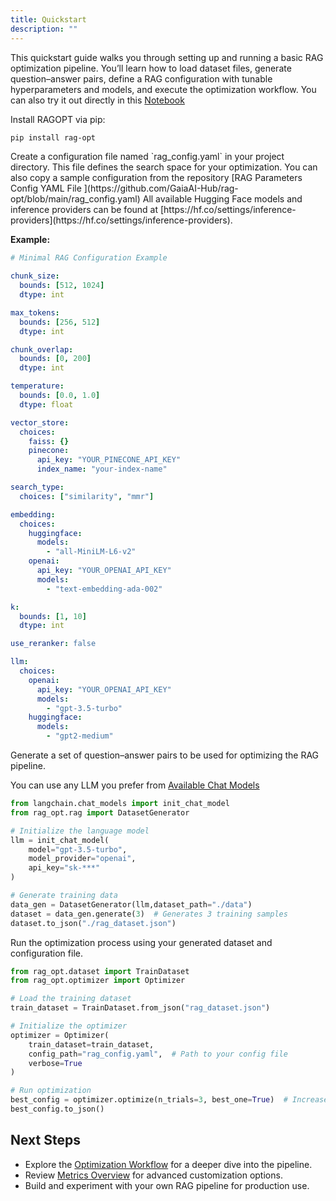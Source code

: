 ```yaml
---
title: Quickstart
description: ""
---
```


This quickstart guide walks you through setting up and running a basic RAG optimization pipeline. You’ll learn how to load dataset files, generate question–answer pairs, define a RAG configuration with tunable hyperparameters and models, and execute the optimization workflow.
You can also try it out directly in this [Notebook](https://colab.research.google.com/drive/1hrfAHCfm3x0Ov-amCEHpptMiyoqC-McE?usp=sharing)

<Steps>
<Step title="Install Requirements">

Install RAGOPT via pip:

```sh
pip install rag-opt
```

</Step>

<Step title="Prepare the RAG Configuration File">
Create a configuration file named `rag_config.yaml` in your project directory. This file defines the search space for your optimization.
You can also copy a sample configuration from the repository [RAG Parameters Config YAML File ](https://github.com/GaiaAI-Hub/rag-opt/blob/main/rag_config.yaml)

<Note>
  All available Hugging Face models and inference providers can be found at
  [https://hf.co/settings/inference-providers](https://hf.co/settings/inference-providers).
</Note>

**Example:**

```yaml
# Minimal RAG Configuration Example

chunk_size:
  bounds: [512, 1024]
  dtype: int

max_tokens:
  bounds: [256, 512]
  dtype: int

chunk_overlap:
  bounds: [0, 200]
  dtype: int

temperature:
  bounds: [0.0, 1.0]
  dtype: float

vector_store:
  choices:
    faiss: {}
    pinecone:
      api_key: "YOUR_PINECONE_API_KEY"
      index_name: "your-index-name"

search_type:
  choices: ["similarity", "mmr"]

embedding:
  choices:
    huggingface:
      models:
        - "all-MiniLM-L6-v2"
    openai:
      api_key: "YOUR_OPENAI_API_KEY"
      models:
        - "text-embedding-ada-002"

k:
  bounds: [1, 10]
  dtype: int

use_reranker: false

llm:
  choices:
    openai:
      api_key: "YOUR_OPENAI_API_KEY"
      models:
        - "gpt-3.5-turbo"
    huggingface:
      models:
        - "gpt2-medium"
```

</Step>

<Step title="Generate the Dataset">

Generate a set of question–answer pairs to be used for optimizing the RAG pipeline.

You can use any LLM you prefer from [Available Chat Models](https://python.langchain.com/api_reference/langchain/chat_models/langchain.chat_models.base.init_chat_model.html)

```python
from langchain.chat_models import init_chat_model
from rag_opt.rag import DatasetGenerator

# Initialize the language model
llm = init_chat_model(
    model="gpt-3.5-turbo",
    model_provider="openai",
    api_key="sk-***"
)

# Generate training data
data_gen = DatasetGenerator(llm,dataset_path="./data")
dataset = data_gen.generate(3)  # Generates 3 training samples
dataset.to_json("./rag_dataset.json")
```

</Step>

<Step title="Run Optimization">

Run the optimization process using your generated dataset and configuration file.

```python
from rag_opt.dataset import TrainDataset
from rag_opt.optimizer import Optimizer

# Load the training dataset
train_dataset = TrainDataset.from_json("rag_dataset.json")

# Initialize the optimizer
optimizer = Optimizer(
    train_dataset=train_dataset,
    config_path="rag_config.yaml",  # Path to your config file
    verbose=True
)

# Run optimization
best_config = optimizer.optimize(n_trials=3, best_one=True)  # Increase n_trials for better results
best_config.to_json()
```

</Step>

</Steps>

## Next Steps

- Explore the [Optimization Workflow](./workflow/introduction) for a deeper dive into the pipeline.
- Review [Metrics Overview](./metrics/overview) for advanced customization options.
- Build and experiment with your own RAG pipeline for production use.
